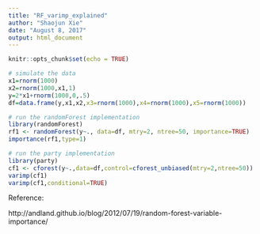 ```yaml
---
title: "RF_varimp_explained"
author: "Shaojun Xie"
date: "August 8, 2017"
output: html_document
---
```


```r
knitr::opts_chunk$set(echo = TRUE)
```


```r
# simulate the data
x1=rnorm(1000)
x2=rnorm(1000,x1,1)
y=2*x1+rnorm(1000,0,.5)
df=data.frame(y,x1,x2,x3=rnorm(1000),x4=rnorm(1000),x5=rnorm(1000))

# run the randomForest implementation
library(randomForest)
rf1 <- randomForest(y~., data=df, mtry=2, ntree=50, importance=TRUE)
importance(rf1,type=1)

# run the party implementation
library(party)
cf1 <- cforest(y~.,data=df,control=cforest_unbiased(mtry=2,ntree=50))
varimp(cf1)
varimp(cf1,conditional=TRUE)
```

Reference:

http://andland.github.io/blog/2012/07/19/random-forest-variable-importance/

